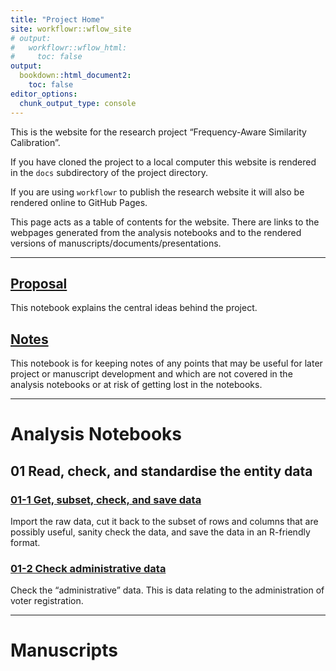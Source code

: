 ```yaml
---
title: "Project Home"
site: workflowr::wflow_site
# output:
#   workflowr::wflow_html:
#     toc: false
output:
  bookdown::html_document2:
    toc: false
editor_options:
  chunk_output_type: console
---
```


This is the website for the research project "Frequency-Aware Similarity Calibration".

If you have cloned the project to a local computer this website is rendered in the `docs` subdirectory of the project directory.

If you are using `workflowr` to publish the research website it will also be rendered online to GitHub Pages.

This page acts as a table of contents for the website. There are links to the webpages generated from the analysis notebooks and to the rendered versions of manuscripts/documents/presentations.

------------------------------------------------------------------------

## [Proposal](proposal.html) {.unnumbered}

This notebook explains the central ideas behind the project.

## [Notes](notes.html) {.unnumbered}

This notebook is for keeping notes of any points that may be useful for later project or manuscript development and which are not covered in the analysis notebooks or at risk of getting lost in the notebooks.

------------------------------------------------------------------------

# Analysis Notebooks {.unnumbered}

## 01 Read, check, and standardise the entity data {-}

### [01-1 Get, subset, check, and save data](01-1_get_data.html) {.unnumbered}

Import the raw data, cut it back to the subset of rows and columns that are possibly useful, sanity check the data, and save the data in an R-friendly format.

### [01-2 Check administrative data](01-2_check_admin.html) {.unnumbered}

Check the "administrative" data. This is data relating to the administration of voter registration.

------------------------------------------------------------------------

# Manuscripts {.unnumbered}

